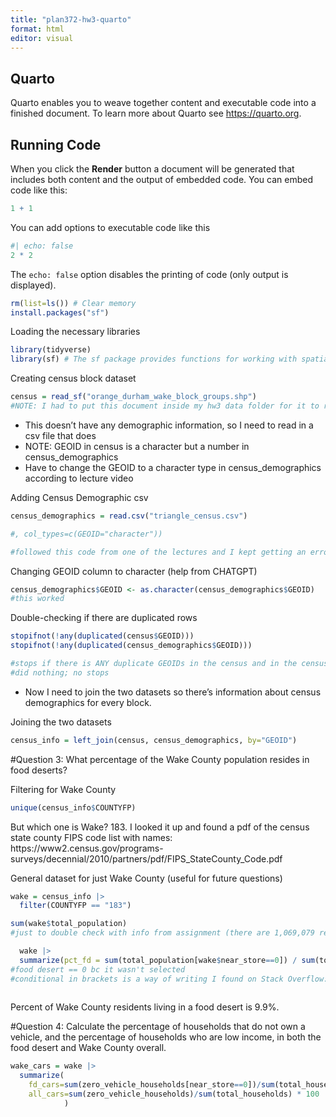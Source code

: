 ```yaml
---
title: "plan372-hw3-quarto"
format: html
editor: visual
---
```


## Quarto

Quarto enables you to weave together content and executable code into a finished document. To learn more about Quarto see <https://quarto.org>.

## Running Code

When you click the **Render** button a document will be generated that includes both content and the output of embedded code. You can embed code like this:

```r
1 + 1
```

You can add options to executable code like this

```r
#| echo: false
2 * 2
```

The `echo: false` option disables the printing of code (only output is displayed).

```r
rm(list=ls()) # Clear memory
install.packages("sf")
```

Loading the necessary libraries

```r
library(tidyverse)
library(sf) # The sf package provides functions for working with spatial data
```

Creating census block dataset
```r
census = read_sf("orange_durham_wake_block_groups.shp")
#NOTE: I had to put this document inside my hw3 data folder for it to run properly, and also open a new project as hw3 data
```

- This doesn't have any demographic information, so I need to read in a csv file that does 
- NOTE: GEOID in census is a character but a number in census_demographics 
- Have to change the GEOID to a character type in census_demographics according to lecture video

Adding Census Demographic csv
```r
census_demographics = read.csv("triangle_census.csv")

#, col_types=c(GEOID="character"))

#followed this code from one of the lectures and I kept getting an error. I asked ChatGPT what this error meant and it told me that this was a code from the readr package, which I have not downloaded, and that there was an easier way to do it, which is shown below.
```

Changing GEOID column to character (help from CHATGPT)
```r
census_demographics$GEOID <- as.character(census_demographics$GEOID)
#this worked
```

Double-checking if there are duplicated rows
```r
stopifnot(!any(duplicated(census$GEOID))) 
stopifnot(!any(duplicated(census_demographics$GEOID))) 

#stops if there is ANY duplicate GEOIDs in the census and in the census demographic datasets, which is necessary because we need to do a 1 to 1 ratio with them both 
#did nothing; no stops 
```

- Now I need to join the two datasets so there's information about census demographics for every block.

Joining the two datasets 
```r
census_info = left_join(census, census_demographics, by="GEOID")
```

#Question 3: What percentage of the Wake County population resides in food deserts?

Filtering for Wake County
```r
unique(census_info$COUNTYFP) 
```

But which one is Wake? 183. I looked it up and found a pdf of the census state county FIPS code list with names: https://www2.census.gov/programs-surveys/decennial/2010/partners/pdf/FIPS_StateCounty_Code.pdf

General dataset for just Wake County (useful for future questions)
```r
wake = census_info |>
  filter(COUNTYFP == "183")
```

```r
sum(wake$total_population) 
#just to double check with info from assignment (there are 1,069,079 residents of Wake County)
```

```r
  wake |>
  summarize(pct_fd = sum(total_population[wake$near_store==0]) / sum(total_population) * 100)  
#food desert == 0 bc it wasn't selected 
#conditional in brackets is a way of writing I found on Stack Overflow: https://stackoverflow.com/questions/32148664/create-summary-statistics-based-on-condition
  
```

Percent of Wake County residents living in a food desert is 9.9%.

#Question 4: Calculate the percentage of households that do not own a vehicle, and the percentage of households who are low income, in both the food desert and Wake County overall.
```r
wake_cars = wake |>
  summarize(
    fd_cars=sum(zero_vehicle_households[near_store==0])/sum(total_households[near_store==0]) * 100,
    all_cars=sum(zero_vehicle_households)/sum(total_households) * 100
            ) 
```
